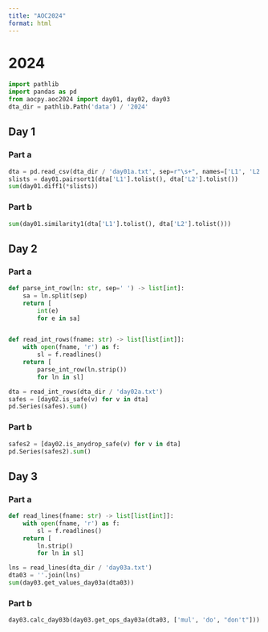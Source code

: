 ```yaml
---
title: "AOC2024"
format: html
---
```



# 2024

```python
import pathlib
import pandas as pd
from aocpy.aoc2024 import day01, day02, day03
dta_dir = pathlib.Path('data') / '2024'
```

## Day 1

### Part a


```python
dta = pd.read_csv(dta_dir / 'day01a.txt', sep=r"\s+", names=['L1', 'L2'])
slists = day01.pairsort1(dta['L1'].tolist(), dta['L2'].tolist())
sum(day01.diff1(*slists))
```

### Part b

```python
sum(day01.similarity1(dta['L1'].tolist(), dta['L2'].tolist()))
```

## Day 2

### Part a

```python
def parse_int_row(ln: str, sep=' ') -> list[int]:
    sa = ln.split(sep)
    return [
        int(e)
        for e in sa]


def read_int_rows(fname: str) -> list[list[int]]:
    with open(fname, 'r') as f:
        sl = f.readlines()
    return [
        parse_int_row(ln.strip())
        for ln in sl]
```


```python
dta = read_int_rows(dta_dir / 'day02a.txt')
safes = [day02.is_safe(v) for v in dta]
pd.Series(safes).sum()
```

### Part b

```python
safes2 = [day02.is_anydrop_safe(v) for v in dta]
pd.Series(safes2).sum()
```

## Day 3

### Part a


```python
def read_lines(fname: str) -> list[list[int]]:
    with open(fname, 'r') as f:
        sl = f.readlines()
    return [
        ln.strip()
        for ln in sl]
```


```python
lns = read_lines(dta_dir / 'day03a.txt')
dta03 = ''.join(lns)
sum(day03.get_values_day03a(dta03))
```


### Part b

```python
day03.calc_day03b(day03.get_ops_day03a(dta03, ['mul', 'do', "don't"]))
```

